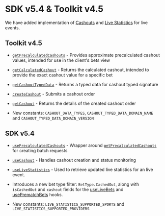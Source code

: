 
# SDK v5.4 & Toolkit v4.5

We have added implementation of [Cashouts](/) and [Live Statistics](/hub/apps/guides/live-statistics) for live events.


## Toolkit v4.5
- [`getPrecalculatedCashouts`](/hub/apps/toolkit/utils/getPrecalculatedCashouts) - Provides approximate precalculated cashout values, intended for use in the client's bets view
- [`getCalculatedCashout`](/hub/apps/toolkit/utils/getCalculatedCashout) - Returns the calculated cashout, intended to provide the exact cashout value for a specific bet
- [`getCashoutTypedData`](/hub/apps/toolkit/utils/getCashoutTypedData) - Returns a typed data for cashout typed signature
- [`createCashout`](/hub/apps/toolkit/utils/createCashout) - Submits a cashout order
- [`getCashout`](/hub/apps/toolkit/utils/getCashout) - Returns the details of the created cashout order

- New constants: `CASHOUT_DATA_TYPES`, `CASHOUT_TYPED_DATA_DOMAIN_NAME` and `CASHOUT_TYPED_DATA_DOMAIN_VERSION`

## SDK v5.4
- [`usePrecalculatedCashouts`](/hub/apps/sdk/cashout/usePrecalculatedCashouts) - Wrapper around [`getPrecalculatedCashouts`](/hub/apps/toolkit/utils/getPrecalculatedCashouts) for creating batch requests
- [`useCashout`](/hub/apps/sdk/cashout/useCashout) - Handles cashout creation and status monitoring
- [`useLiveStatistics`](/hub/apps/sdk/watch-hooks/useLiveStatistics) - Used to retrieve updated live statistics for an live event.

- Introduces a new bet type filter: `BetType.CashedOut`, along with `isCashedOut` and `cashout` fields for the [useLiveBets](/hub/apps/sdk/data-hooks/useLiveBets) and [usePrematchBets](/hub/apps/sdk/data-hooks/usePrematchBets) hooks.
- New constants: `LIVE_STATISTICS_SUPPORTED_SPORTS` and `LIVE_STATISTICS_SUPPORTED_PROVIDERS`
